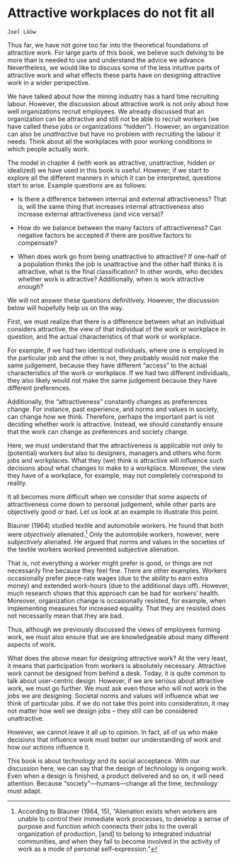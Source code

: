 # Attractive workplaces do not fit all# 

```block
Joel Lööw
```

Thus far, we have not gone too far into the theoretical foundations of attractive work. For large parts of this book, we believe such delving to be more than is needed to use and understand the advice we advance. Nevertheless, we would like to discuss some of the less intuitive parts of attractive work and what effects these parts have on designing attractive work in a wider perspective.

We have talked about how the mining industry has a hard time recruiting labour. However, the discussion about attractive work is not only about how well organizations recruit employees. We already discussed that an organization can be attractive and still not be able to recruit workers (we have called these jobs or organizations "hidden"). However, an organization can also be *unattractive* but have no problem with recruiting the labour it needs. Think about all the workplaces with poor working conditions in which people actually work.

The model in chapter 4 (with work as attractive, unattractive, hidden or idealized) we have used in this book is useful. However, if we start to explore all the different manners in which it can be interpreted, questions start to arise. Example questions are as follows:

-   Is there a difference between internal and external attractiveness? That is, will the same thing that increases internal attractiveness also increase external attractiveness (and vice versa)?

-   How do we balance between the many factors of attractiveness? Can negative factors be accepted if there are positive factors to compensate?

-   When does work go from being unattractive to attractive? If one-half of a population thinks the job is unattractive and the other half thinks it is attractive, what is the final classification? In other words, who decides whether work is attractive? Additionally, when is work attractive *enough*?

We will not answer these questions definitively. However, the discussion below will hopefully help us on the way.

First, we must realize that there is a difference between what an individual considers attractive, the view of that individual of the work or workplace in question, and the actual characteristics of that work or workplace.

For example, if we had two identical individuals, where one is employed in the particular job and the other is not, they probably would not make the same judgement, because they have different "access" to the actual characteristics of the work or workplace. If we had two different individuals, they also likely would not make the same judgement because they have different preferences.

Additionally, the "attractiveness" constantly changes as preferences change. For instance, past experience, and norms and values in society, can change how we think. Therefore, perhaps the important part is not deciding whether work is attractive. Instead, we should constantly ensure that the work can change as preferences and society change.

Here, we must understand that the attractiveness is applicable not only to (potential) workers but also to designers, managers and others who form jobs and workplaces. What they (we) think is attractive will influence such decisions about what changes to make to a workplace. Moreover, the view they have of a workplace, for example, may not completely correspond to reality.

It all becomes more difficult when we consider that some aspects of attractiveness come down to personal judgement, while other parts are objectively good or bad. Let us look at an example to illustrate this point.

Blauner (1964) studied textile and automobile workers. He found that both were *objectively* alienated.[^452] Only the automobile workers, however, were *subjectively* alienated. He argued that norms and values in the societies of the textile workers worked prevented subjective alienation.


[^452]: According to Blauner (1964, 15), "Alienation exists when workers are unable to control their immediate work processes, to develop a sense of purpose and function which connects their jobs to the overall organization of production, [and] to belong to integrated industrial communities, and when they fail to become involved in the activity of work as a mode of personal self-expression."

That is, not everything a worker might prefer is good, or things are not necessarily fine because they feel fine. There are other examples. Workers occasionally prefer piece-rate wages (due to the ability to earn extra money) and extended work-hours (due to the additional days off). However, much research shows that this approach can be bad for workers' health. Moreover, organization change is occasionally resisted, for example, when implementing measures for increased equality. That they are resisted does not necessarily mean that they are bad.

Thus, although we previously discussed the views of employees forming work, we must also ensure that we are knowledgeable about many different aspects of work.

What does the above mean for designing attractive work? At the very least, it means that participation from workers is absolutely necessary. Attractive work cannot be designed from behind a desk. Today, it is quite common to talk about user-centric design. However, if we are serious about attractive work, we must go further. We must ask even those who will not work in the jobs we are designing. Societal norms and values will influence what we think of particular jobs. If we do not take this point into consideration, it may not matter how well we design jobs -- they still can be considered unattractive.

However, we cannot leave it all up to opinion. In fact, all of us who make decisions that influence work must better our understanding of work and how our actions influence it.

This book is about technology and its social acceptance. With our discussion here, we can say that the design of technology is ongoing work. Even when a design is finished, a product delivered and so on, it will need attention. Because "society"---humans---change all the time, technology must adapt.
